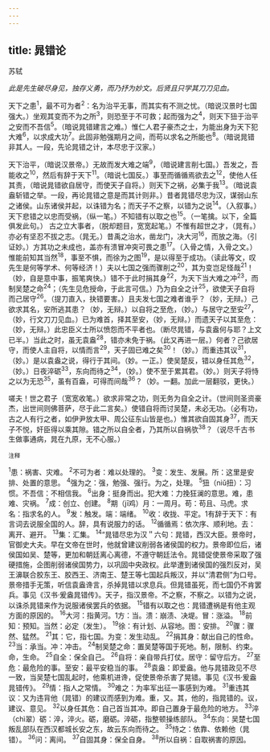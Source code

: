 ```yaml
---
---
---
```

title: 晁错论
---



苏轼

*此是先生破尽身见，独存义勇，而乃抒为妙文。后贤且只学其刀刀见血。*

天下之患<sup>1</sup>，最不可为者<sup>2</sup>：名为治平无事，而其实有不测之忧。（暗说汉景时七国强大。）坐观其变而不为之所<sup>3</sup>，则恐至于不可救；起而强为之<sup>4</sup>，则天下狃于治平之安而不吾信<sup>5</sup>。（暗说晁错建言之难。）惟仁人君子豪杰之士，为能出身为天下犯大难<sup>6</sup>，以求成大功<sup>7</sup>。此固非勉强期月之间，而苟以求名之所能也<sup>8</sup>。（暗说晁错非其人。一段，先论晁错之计，本尽忠于汉家。）

天下治平，（暗说汉景帝。）无故而发大难之端<sup>9</sup>，（暗说建言削七国。）吾发之，吾能收之<sup>10</sup>，然后有辞于天下<sup>11</sup>。（暗说七国反。）事至而循循焉欲去之<sup>12</sup>，使他人任其责，（暗说晁错欲自居守，而使天子自将。）则天下之祸，必集于我<sup>13</sup>。（暗说袁盎斩错之举。一段，再论晁错之意是而其计则非。）昔者晁错尽忠为汉，谋弱山东之诸侯。山东诸侯并起，以诛错为名；而天子不之察，以错为之说<sup>14</sup>。（入叙事。）天下悲错之以忠而受祸，（纵一笔。）不知错有以取之也<sup>15</sup>。（一笔擒。以下，全篇俱发此句。）
古之立大事者，（脱却题目，宽宽起笔。）不惟有超世之才，（晁有。）亦必有坚忍不拔之志。（晁无。）昔禹之治水，凿龙门，决大河<sup>16</sup>，而放之海。（引证妙。）方其功之未成也，盖亦有溃冒冲突可畏之患<sup>17</sup>。（入骨之情，入骨之文。）惟能前知其当然<sup>18</sup>，事至不惧，而徐为之图<sup>19</sup>，是以得至于成功。（读此等文，叹先生是何等学术、何等经济！）夫以七国之强而骤削之<sup>20</sup>，其为变岂足怪哉<sup>21</sup>！（妙，自是意中事，振笔爽快。）错不于此时捐其身<sup>22</sup>，为天下当大难之冲<sup>23</sup>，而制吴楚之命<sup>24</sup>；（先生见危授命，于此言可信。）乃为自全之计<sup>25</sup>，欲使天子自将而己居守<sup>26</sup>。（提刀直入，抉错要害。）且夫发七国之难者谁乎？（妙，无辩。）己欲求其名，安所逃其患？（妙，无辩。）以自将之至危，（妙。）与居守之至安<sup>27</sup>，（妙，行文刀刀见血。）已为难首，择其至安，（妙，无辩。）而遗天子以其至危：（妙，无辩。）此忠臣义士所以愤怨而不平者也。（断尽晁错，与袁盎何与耶？上文已半。）当此之时，虽无袁盎<sup>28</sup>，错亦未免于祸。（此又再进一层。）何者？己欲居守，而使人主自将，以情而言<sup>29</sup>，天子固已难之矣<sup>30</sup>！（妙。）而重违其议<sup>31</sup>，（妙。）是以袁盎之说，得行于其间。（妙。一正。）使吴楚反，错以身任其危<sup>32</sup>，（妙。）日夜淬砺<sup>33</sup>，东向而待之<sup>34</sup>，（妙。）使不至于累其君。（妙。）则天子将恃之以为无恐<sup>35</sup>，虽有百盎，可得而间哉<sup>36</sup>？（妙。一翻。加此一层翻驳，更快。）

嗟夫！世之君子（宽宽收笔。）欲求非常之功，则无务为自全之计。（世间则圣资豪杰，出世间则佛菩萨，尽于此二言矣。）使错自将而讨吴楚，未必无功。（必有功，古之人有行之者，如伊尹放太甲、周公征东山皆是也。）惟其欲自固其身<sup>37</sup>，而天子不悦，奸臣得以乘其隙。错之所以自全者，乃其所以自祸欤<sup>38</sup>？（说尽千古书生做事通病，晁在九原，无不心服。）

<sup>注释</sup>

<sup>1</sup>患：祸害、灾难。
<sup>2</sup>不可为者：难以处理的。
<sup>3</sup>变：发生、发展。所：这里是安排、处置的意思。
<sup>4</sup>强为之：强，勉强、强行。为之，处理。
<sup>5</sup>狃（niǔ扭）：习惯。不吾信：不相信我。
<sup>6</sup>出身：挺身而出。犯大难：力挽狂澜的意思。难，患难、灾祸。
<sup>7</sup>成：创立、创建。
<sup>8</sup>期（jī鸡）月：一周月。苟：苟且、马虎。求名：指求名的人。
<sup>9</sup>发：触发。端：端绪。
<sup>10</sup>收：收拢、平定。1有辞于天下：有言词去说服全国的人。辞，具有说服力的话。
<sup>12</sup>循循焉：依次序、顺利地。去：离开、避开。
<sup>13</sup>集：汇集。
<sup>14</sup>“晁错尽忠为汉＂六句：晁错，西汉大臣。景帝时，官御史大夫。早在文帝在世时，他就曾建议削弱各诸侯国的权力。景帝即位后，诸侯国如吴、楚等，更加和朝廷离心离德，不遵守朝廷法令。晁错促使景帝采取了强硬措施，企图削弱诸侯国势力，以巩固中央政权。此举遭到诸侯国的强烈反对，吴王濞联合胶东王、胶西王、济南王、楚王等七国起兵叛汉，并以“清君侧”为口号。景帝措手无策，听信袁盎谗言，杀掉晁错以求息兵。但晁错虽死，而七国仍不肯罢兵。事见《汉书·爰盎晁错传》。天子，指汉景帝。不之察，不察之。以错为之说，以诛杀晁错来作为说服诸侯罢兵的依据。
<sup>15</sup>错有以取之也：晁错遭祸是有他主观方面的原因的。
<sup>16</sup>大河：指黄河。1方：当。溃：崩渍、决堤。冒：涨溢。
<sup>18</sup>前知：预知。当然：必定（发生）。
<sup>19</sup>徐：有计划、从容地。图：安排。
<sup>20</sup>骤：骤然、猛然。
<sup>21</sup>其：它，指七国。为变：发生动乱。
<sup>22</sup>捐其身：献出自己的性命。
<sup>23</sup>当：承当。冲：冲击。
<sup>24</sup>制吴楚之命：置吴楚等国于死地。制，限制、约束。命，生命。
<sup>25</sup>自全：保全自己。
<sup>26</sup>自将：亲自带兵打仗。居守：留守后方。
<sup>27</sup>至危：最危险的事。至安：最平安稳当的事。
<sup>28</sup>袁盎：即爱盎。他与晁错政见不尽一致，当吴楚七国乱起时，他乘机进谗，促使景帝杀害了晃错。事见《汉书·爰盎晁错传》。
<sup>29</sup>情：指人之常情。
<sup>30</sup>难之：为率军出征一事感到为难。
<sup>31</sup>重违其议：又为违背他（晁错）的建议而感到为难。重，又。其，他的，指晁错的。议，建议、意见。
<sup>32</sup>以身任其危：自己首当其冲。即自己置身于最危险的地方。
<sup>33</sup>淬（chì翠）砺：淬，淬火。砺，磨砺。淬砺，指整顿操练部队。
<sup>34</sup>东向：吴楚七国叛乱部队在西汉都城长安之东，故云东向而待之。
<sup>35</sup>恃之：依靠、依赖他（晁错）。
<sup>36</sup>问：离间。
<sup>37</sup>自固其身：保全自身。
<sup>38</sup>所以自祸：自取祸害的原因。